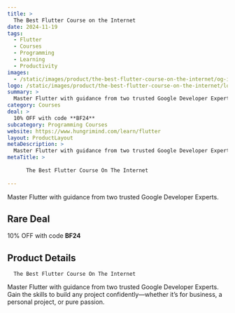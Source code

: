 ```yaml
---
title: >
  The Best Flutter Course on the Internet
date: 2024-11-19
tags:
  - Flutter
  - Courses
  - Programming
  - Learning
  - Productivity
images:
  - /static/images/product/the-best-flutter-course-on-the-internet/og-image.png
logo: /static/images/product/the-best-flutter-course-on-the-internet/logo.png
summary: >
  Master Flutter with guidance from two trusted Google Developer Experts.
category: Courses
deal: >
  10% OFF with code **BF24**
subcategory: Programming Courses
website: https://www.hungrimind.com/learn/flutter
layout: ProductLayout
metaDescription: >
  Master Flutter with guidance from two trusted Google Developer Experts. Gain the skills to build any project confidently—whether it’s for business, a personal project, or pure passion.
metaTitle: >
  
      The Best Flutter Course On The Internet
    
---
```

Master Flutter with guidance from two trusted Google Developer Experts.

## Rare Deal

10% OFF with code **BF24**
## Product Details

      The Best Flutter Course On The Internet
    

Master Flutter with guidance from two trusted Google Developer Experts. Gain the skills to build any project confidently—whether it’s for business, a personal project, or pure passion.
